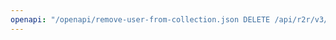 ---
openapi: "/openapi/remove-user-from-collection.json DELETE /api/r2r/v3/collections/{id}/users/{user_id}"
---
